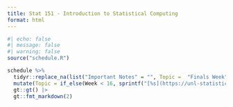 ```yaml
---
title: Stat 151 - Introduction to Statistical Computing
format: html
---
```


```r
#| echo: false
#| message: false
#| warning: false
source("schedule.R")

schedule %>%
  tidyr::replace_na(list("Important Notes" = "", Topic =  "Finals Week")) %>%
  mutate(Topic = if_else(Week < 16, sprintf("[%s](https://unl-statistics.github.io/stat151/weeks/week-%02d.html)", Topic, Week), Topic)) %>%
  gt::gt() |>
  gt::fmt_markdown(2)

```

